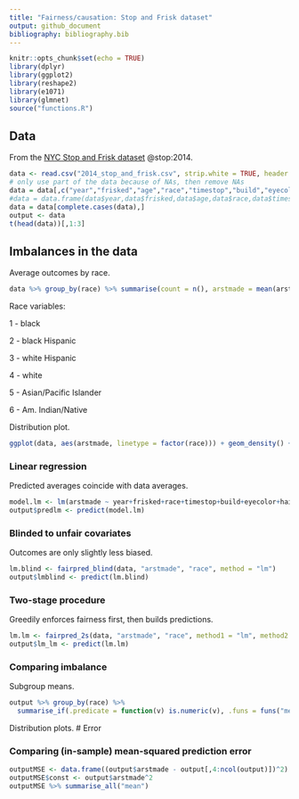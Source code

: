 ```yaml
---
title: "Fairness/causation: Stop and Frisk dataset"
output: github_document
bibliography: bibliography.bib
---
```


```r
knitr::opts_chunk$set(echo = TRUE)
library(dplyr)
library(ggplot2)
library(reshape2)
library(e1071)
library(glmnet)
source("functions.R")
```

## Data

From the [NYC Stop and Frisk dataset](http://www.nyclu.org/content/stop-and-frisk-data) @stop:2014. 

```r
data <- read.csv("2014_stop_and_frisk.csv", strip.white = TRUE, header = TRUE)
# only use part of the data because of NAs, then remove NAs
data = data[,c("year","frisked","age","race","timestop","build","eyecolor","haircolr","arstmade")]
#data = data.frame(data$year,data$frisked,data$age,data$race,data$timestop,data$build,data$eyecolor,data$haircolr)
data = data[complete.cases(data),]
output <- data
t(head(data))[,1:3]
```

## Imbalances in the data

Average outcomes by race.

```r
data %>% group_by(race) %>% summarise(count = n(), arstmade = mean(arstmade))
```

Race variables:

1 - black

2 - black Hispanic

3 - white Hispanic

4 - white

5 - Asian/Pacific Islander

6 - Am. Indian/Native


Distribution plot.

```r
ggplot(data, aes(arstmade, linetype = factor(race))) + geom_density() + theme_bw()
```

### Linear regression

Predicted averages coincide with data averages.

```r
model.lm <- lm(arstmade ~ year+frisked+race+timestop+build+eyecolor+haircolr, data)
output$predlm <- predict(model.lm)
```

### Blinded to unfair covariates

Outcomes are only slightly less biased.

```r
lm.blind <- fairpred_blind(data, "arstmade", "race", method = "lm")
output$lmblind <- predict(lm.blind)
```

### Two-stage procedure

Greedily enforces fairness first, then builds predictions.

```r
lm.lm <- fairpred_2s(data, "arstmade", "race", method1 = "lm", method2 = "lm")
output$lm_lm <- predict(lm.lm)
```

### Comparing imbalance

Subgroup means.

```r
output %>% group_by(race) %>%
  summarise_if(.predicate = function(v) is.numeric(v), .funs = funs("mean"))
```

Distribution plots.
# Error

### Comparing (in-sample) mean-squared prediction error

```r
outputMSE <- data.frame((output$arstmade - output[,4:ncol(output)])^2)
outputMSE$const <- output$arstmade^2
outputMSE %>% summarise_all("mean")
```
